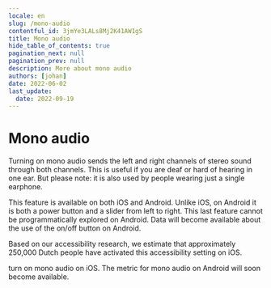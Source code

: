 ```yaml
---
locale: en
slug: /mono-audio
contentful_id: 3jmYe3LALs8Mj2K41AW1gS
title: Mono audio
hide_table_of_contents: true
pagination_next: null
pagination_prev: null
description: More about mono audio
authors: [johan]
date: 2022-06-02
last_update:
  date: 2022-09-19
---
```


# Mono audio

Turning on mono audio sends the left and right channels of stereo sound through both channels. This is useful if you are deaf or hard of hearing in one ear. But please note: it is also used by people wearing just a single earphone.

This feature is available on both iOS and Android. Unlike iOS, on Android it is both a power button and a slider from left to right. This last feature cannot be programmatically explored on Android. Data will become available about the use of the on/off button on Android.

Based on our accessibility research, we estimate that approximately 250,000 Dutch people have activated this accessibility setting on iOS.

<TwoColumnBlock>
  <LeftColumn>
    <ColumnRow>
      <PercentageBlock
        metrics={[
          { title: 'iOS - mono audio metric', key: 'ios-accessibility_is_mono_audio_enabled-true', isPercentage: true }
        ]}
        linkLabel="More about mono audio"
        linkUrl="/en/stats/mono-audio">
        turn on mono audio on iOS.
      </PercentageBlock>
    </ColumnRow>
  </LeftColumn>
  <RightColumn>
    <ColumnRow>
      <TextBlock
        showBackgroundColor={true}>
        The metric for mono audio on Android will soon become available. 
        <CustomLink url="/en/stats/mono-audio" label="More about mono audio" external={false}/>
      </TextBlock>
    </ColumnRow>
  </RightColumn>
</TwoColumnBlock>

